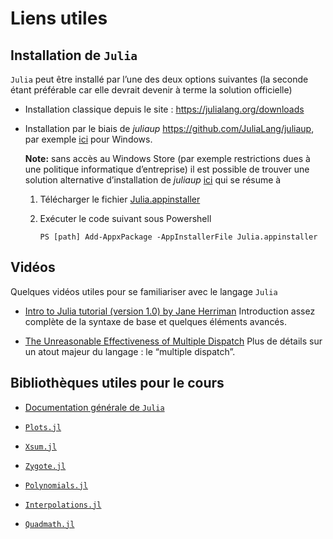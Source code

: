 # Liens utiles

## Installation de `Julia`

`Julia` peut être installé par l'une des deux options suivantes (la seconde étant préférable car elle devrait devenir à terme la solution officielle)

- Installation classique depuis le site : <https://julialang.org/downloads>

- Installation par le biais de *juliaup* <https://github.com/JuliaLang/juliaup>, par exemple [ici](https://www.microsoft.com/store/apps/9NJNWW8PVKMN) pour Windows.

  **Note:** sans accès au Windows Store (par exemple restrictions dues à une politique informatique d'entreprise) il est possible de trouver une solution alternative d'installation de *juliaup* [ici](https://discourse.julialang.org/t/looking-for-feedback-from-users-that-currently-cant-install-juliaup-from-the-windows-store/85507) qui se résume à

    1. Télécharger le fichier [Julia.appinstaller](https://install.julialang.org/Julia.appinstaller)

    1. Exécuter le code suivant sous Powershell

       ```shell
       PS [path] Add-AppxPackage -AppInstallerFile Julia.appinstaller
       ```

## Vidéos

Quelques vidéos utiles pour se familiariser avec le langage `Julia`

- [Intro to Julia tutorial (version 1.0) by Jane Herriman](https://youtu.be/8h8rQyEpiZA)
  Introduction assez complète de la syntaxe de base et quelques éléments avancés.

- [The Unreasonable Effectiveness of Multiple Dispatch](https://www.youtube.com/watch?v=kc9HwsxE1OY)
  Plus de détails sur un atout majeur du langage : le "multiple dispatch".

## Bibliothèques utiles pour le cours

- [Documentation générale de `Julia`](https://docs.julialang.org/en/v1/)

- [`Plots.jl`](https://github.com/JuliaPlots/Plots.jl)

- [`Xsum.jl`](https://github.com/JuliaMath/Xsum.jl)

- [`Zygote.jl`](https://github.com/FluxML/Zygote.jl)

- [`Polynomials.jl`](https://github.com/JuliaMath/Polynomials.jl)

- [`Interpolations.jl`](https://github.com/JuliaMath/Interpolations.jl)

- [`Quadmath.jl`](https://github.com/JuliaMath/Quadmath.jl)
